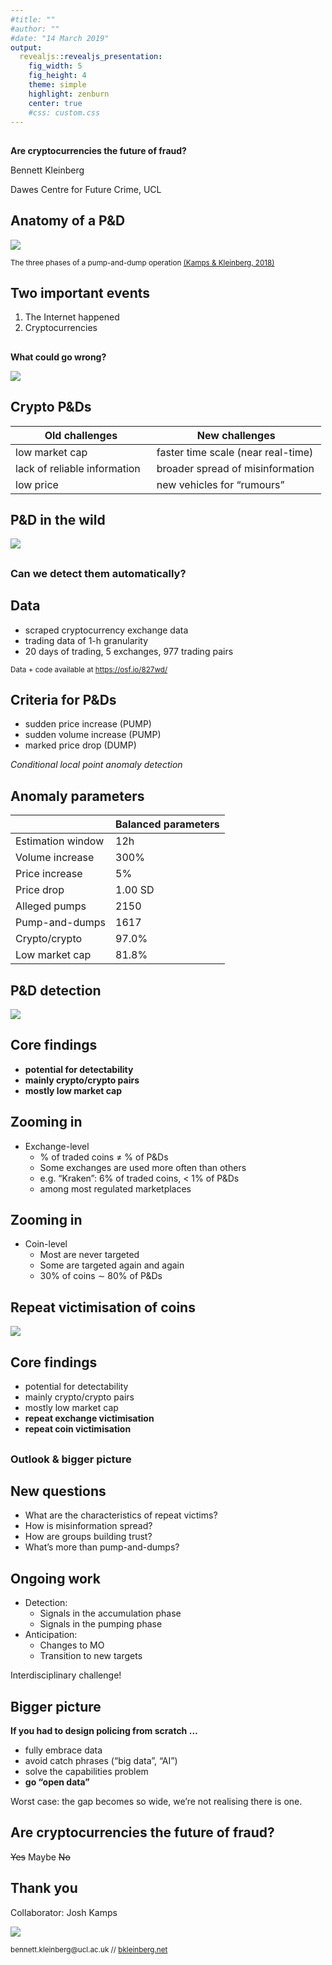 ```yaml
---
#title: ""
#author: ""
#date: "14 March 2019"
output:
  revealjs::revealjs_presentation:
    fig_width: 5 
    fig_height: 4 
    theme: simple
    highlight: zenburn
    center: true
    #css: custom.css
---
```


## {data-background="./ucl_artwork/ucl-banner-land-darkblue-rgb.png" data-background-size="70%" data-background-position="top" data-background-opacity="1"}

**Are cryptocurrencies the future of fraud?**

Bennett Kleinberg

Dawes Centre for Future Crime, UCL

## {data-background="./sharessinger.jpg" data-background-size="50%" data-background-position="center" data-background-opacity="1"}

<!-- <img src="./sharessinger.jpg"> -->

## Anatomy of a P&D

<img src="./threephases.png">

<small>The three phases of a pump-and-dump operation [(Kamps & Kleinberg, 2018)](https://crimesciencejournal.biomedcentral.com/articles/10.1186/s40163-018-0093-5)</small>

## Two important events

1. The Internet happened
2. Cryptocurrencies

##

**What could go wrong?**

<img src="./oops.gif">

## Crypto P&Ds

| Old challenges               	| New challenges                     	|
|------------------------------	|------------------------------------	|
| low market cap               	| faster time scale (near real-time) 	|
| lack of reliable information 	| broader spread of misinformation   	|
| low price                    	| new vehicles for "rumours"         	|

## P&D in the wild

<img src="./pd1.png">

## 

### Can we detect them automatically?

## Data

- scraped cryptocurrency exchange data
- trading data of 1-h granularity
- 20 days of trading, 5 exchanges, 977 trading pairs

<small>Data + code available at [https://osf.io/827wd/](https://osf.io/827wd/)</small>

## Criteria for P&Ds

- sudden price increase (PUMP)
- sudden volume increase (PUMP)
- marked price drop (DUMP)

_Conditional local point anomaly detection_

## Anomaly parameters

<!-- |                   	| Strict parameters 	| Balanced parameters 	| -->
<!-- |-------------------	|-------------------	|---------------------	| -->
<!-- | Estimation window 	| 24h               	| 12h                 	| -->
<!-- | Volume increase   	| 400%              	| 300%                	| -->
<!-- | Price increase    	| 10%               	| 5%                  	| -->
<!-- | Price drop        	| 1.00 SD           	| 1.00 SD             	| -->
<!-- | Alleged pumps     	| 920               	| 2150                	| -->
<!-- | Pump-and-dumps    	| 485               	| 1617                	| -->
<!-- | Crypto/crypto     	| 97.9%             	| 97.0%               	| -->
<!-- | Low market cap    	| 84.9%             	| 81.8%               	| -->

|                   	| Balanced parameters 	|
|-------------------	|---------------------	|
| Estimation window 	| 12h                 	|
| Volume increase   	| 300%                	|
| Price increase    	| 5%                  	|
| Price drop        	| 1.00 SD             	|
| Alleged pumps     	| 2150                	|
| Pump-and-dumps    	| 1617                	|
| Crypto/crypto     	| 97.0%               	|
| Low market cap    	| 81.8%               	|


## P&D detection

<img src="./pd2.png">

## Core findings

- **potential for detectability**
- **mainly crypto/crypto pairs**
- **mostly low market cap**

## Zooming in

- Exchange-level
    - % of traded coins $\neq$ % of P&Ds
    - Some exchanges are used more often than others
    - e.g. "Kraken": 6% of traded coins, < 1% of P&Ds
    - among most regulated marketplaces

## Zooming in

- Coin-level
    - Most are never targeted
    - Some are targeted again and again
    - 30% of coins $\sim$ 80% of P&Ds


## Repeat victimisation of coins

<img src="./pd3.png">


## Core findings

- potential for detectability
- mainly crypto/crypto pairs
- mostly low market cap
- **repeat exchange victimisation**
- **repeat coin victimisation**

<!-- ## Real-world tests -->

<!-- <img src="./pd4.png"> -->

##

### Outlook & bigger picture

<!-- ## New problems -->

<!-- - Twitter impersonation -->
<!-- - Announcements change -->
<!-- - Trading in the milliseconds -->

## New questions

- What are the characteristics of repeat victims?
- How is misinformation spread?
- How are groups building trust?
- What's more than pump-and-dumps?

## Ongoing work

- Detection:
    - Signals in the accumulation phase
    - Signals in the pumping phase
- Anticipation:
    - Changes to MO
    - Transition to new targets

Interdisciplinary challenge!

## Bigger picture

**If you had to design policing from scratch ...**

- fully embrace data
- avoid catch phrases ("big data", "AI")
- solve the capabilities problem
- **go "open data"**

Worst case: the gap becomes so wide, we're not realising there is one.


## Are cryptocurrencies the future of fraud?

~~Yes~~ Maybe ~~No~~

## Thank you

Collaborator: Josh Kamps

<img src="./end.png">

<small>bennett.kleinberg@ucl.ac.uk // [bkleinberg.net](https://bkleinberg.net/)</small>

